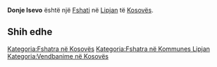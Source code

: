 {{Fshat në Kosovës
 | Emri                = Donje Isevo
 | EmriAlt                = Done Isevo,Donje Isevo,Isevci,Isevci i Ulte,Isevci i Ultë,Iseve e Ulet,Iseve e Ulte,Iseviq,Isevo,Isevë e Ultë,Isevë e Ulët,Доње Исево
 | Emri (Rasa dhanore) = 
 | Figura              = 
 | Shteti              = Kosovës
 | Komuna              = Lipjan
 | Kodi postar         = 
 | Sipërfaqja          = 

 | Popullsia           = 

 | Regj. i popullsisë  = 
 | Dend. e popullsisë  = 
 | Faqja zyrtare       = 
 <!--- Koordinatat ----> 
 | Gjerësia            = 43.22472
 | Gjatësia            = 20.75389
 | Lartësia            = 
}}
'''Donje Isevo''' është një [[Fshati]] në [[Lipjan]] të [[Kosovës]].

<!-- == Gjeografia == -->
<!-- == Historia == -->
<!-- == Demografia == -->
== Shih edhe ==
{{Komuna Lipjan}}
{{Kosovo-Administrata-Cung}}

[[Kategoria:Fshatra në Kosovës]]
[[Kategoria:Fshatra në Kommunes Lipjan]]
[[Kategoria:Vendbanime në Kosovës]]